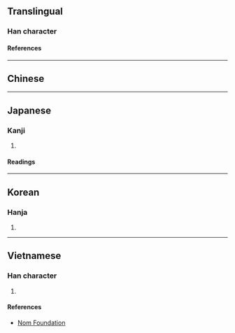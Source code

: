 {{also|捣|𢭏}}
{{character info}}
==Translingual==
{{Han simplified forms|擣|𢭏|捣|ex=y}}

===Han character===
{{Han char|rn=64|rad=手|as=14|sn=17|four=54041|canj=QGNI|ids=⿰扌壽}}

====References====
{{Han ref|kx=0459.280|dkj=12853|dj=0808.210|hdz=31973.130|uh=64E3}}

----

==Chinese==
{{zh-see|搗|v}}

----

==Japanese==
{{ja-kanji forms|𢭏|擣}}

===Kanji===
{{ja-kanji|grade=|rs=手14|shin=𢭏}}

# {{rfdef|ja|sort=手14}}

====Readings====
{{ja-readings
|goon=とう<たう
|kanon=とう<たう
|kanyoon=ちゅう<ちう
|kun=つ-く, う-つ, ふ-れる
}}

----

==Korean==

===Hanja===
{{ko-hanja|도}}

# {{rfdef|ko|sort=手14}}

----

==Vietnamese==

===Han character===
{{vi-readings|rs=手14|reading=đảo}}

# {{rfdef|vi|sort=手14}}

====References====
* [http://nomfoundation.org/common/nom_details.php?codepoint=64e3 Nom Foundation]